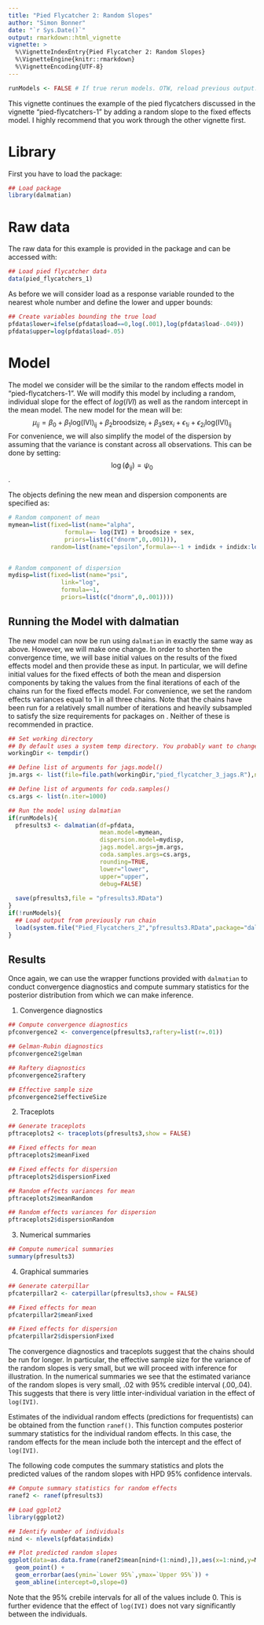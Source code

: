 ```yaml
---
title: "Pied Flycatcher 2: Random Slopes"
author: "Simon Bonner"
date: "`r Sys.Date()`"
output: rmarkdown::html_vignette
vignette: >
  %\VignetteIndexEntry{Pied Flycatcher 2: Random Slopes}
  %\VignetteEngine{knitr::rmarkdown}
  %\VignetteEncoding{UTF-8}
---
```


```r
runModels <- FALSE # If true rerun models. OTW, reload previous output.
```

This vignette continues the example of the pied flycatchers discussed in the vignette "pied-flycatchers-1" by adding a random slope to the fixed effects model. I highly recommend that you work through the other vignette first.

# Library

First you have to load the package:
```r
## Load package
library(dalmatian)
```

# Raw data

The raw data for this example is provided in the package and can be accessed with:
```r
## Load pied flycatcher data
data(pied_flycatchers_1)
```

As before we will consider load as a response variable rounded to the nearest whole number and define the lower and upper bounds:
```r
## Create variables bounding the true load
pfdata$lower=ifelse(pfdata$load==0,log(.001),log(pfdata$load-.049))
pfdata$upper=log(pfdata$load+.05)
```

# Model

The model we consider will be the similar to the random effects model in "pied-flycatchers-1". We will modify this model by including a random, individual slope for the effect of $log(IVI)$ as well as the random intercept in the mean model. The new model for the mean will be:
$$\mu_{ij}=\beta_0 + \beta_1 \mathrm{log(IVI)_{ij}} + \beta_2 \mathrm{broodsize}_i + \beta_3 \mathrm{sex}_i + \epsilon_{1i} + \epsilon_{2i} \mathrm{log(IVI)_{ij}}$$
For convenience, we will also simplify the model of the dispersion by assuming that the variance is constant across all observations. This can be done by setting:
$$\log(\phi_{ij})=\psi_0$$.

The objects defining the new mean and dispersion components are specified as:

```r
# Random component of mean
mymean=list(fixed=list(name="alpha",
                formula=~ log(IVI) + broodsize + sex,
                priors=list(c("dnorm",0,.001))),
            random=list(name="epsilon",formula=~-1 + indidx + indidx:log(IVI)))


# Random component of dispersion
mydisp=list(fixed=list(name="psi",
               link="log",
               formula=~1,
               priors=list(c("dnorm",0,.001))))

```

## Running the Model with dalmatian

The new model can now be run using `dalmatian` in exactly the same way as above. However, we will make one change. In order to shorten the convergence time, we will base initial values on the results of the fixed effects model and then provide these as input. In particular, we will define initial values for the fixed effects of both the mean and dispersion components by taking the values from the final iterations of each of the chains run for the fixed effects model. For convenience, we set the random effects variances equal to 1 in all three chains. Note that the chains have been run for a relatively small number of iterations and heavily subsampled to satisfy the size requirements for packages on \texttt{CRAN}. Neither of these is recommended in practice.


```r
## Set working directory
## By default uses a system temp directory. You probably want to change this.
workingDir <- tempdir()

## Define list of arguments for jags.model()
jm.args <- list(file=file.path(workingDir,"pied_flycatcher_3_jags.R"),n.adapt=1000)

## Define list of arguments for coda.samples()
cs.args <- list(n.iter=1000)

## Run the model using dalmatian
if(runModels){
  pfresults3 <- dalmatian(df=pfdata,
                          mean.model=mymean,
                          dispersion.model=mydisp,
                          jags.model.args=jm.args,
                          coda.samples.args=cs.args,
                          rounding=TRUE,
                          lower="lower",
                          upper="upper",
                          debug=FALSE)
  
  save(pfresults3,file = "pfresults3.RData")
}
if(!runModels){
  ## Load output from previously run chain
  load(system.file("Pied_Flycatchers_2","pfresults3.RData",package="dalmatian"))
}

```

## Results
Once again, we can use the wrapper functions provided with `dalmatian` to conduct convergence diagnostics and compute summary statistics for the posterior distribution from which we can make inference. 

1. Convergence diagnostics
```r
## Compute convergence diagnostics
pfconvergence2 <- convergence(pfresults3,raftery=list(r=.01))

## Gelman-Rubin diagnostics
pfconvergence2$gelman

## Raftery diagnostics
pfconvergence2$raftery

## Effective sample size
pfconvergence2$effectiveSize
```

2. Traceplots
```r
## Generate traceplots
pftraceplots2 <- traceplots(pfresults3,show = FALSE)

## Fixed effects for mean
pftraceplots2$meanFixed

## Fixed effects for dispersion
pftraceplots2$dispersionFixed

## Random effects variances for mean
pftraceplots2$meanRandom

## Random effects variances for dispersion
pftraceplots2$dispersionRandom

```

3. Numerical summaries
```r
## Compute numerical summaries
summary(pfresults3)
```

4. Graphical summaries
```r
## Generate caterpillar
pfcaterpillar2 <- caterpillar(pfresults3,show = FALSE)

## Fixed effects for mean
pfcaterpillar2$meanFixed

## Fixed effects for dispersion
pfcaterpillar2$dispersionFixed
```

The convergence diagnostics and traceplots suggest that the chains should be run for longer. In particular, the effective sample size for the variance of the random slopes is very small, but we will proceed with inference for illustration. In the numerical summaries we see that the estimated variance of the random slopes is very small, .02 with 95% credible interval (.00,.04). This suggests that there is very little inter-individual variation in the effect of `log(IVI)`.

Estimates of the individual random effects (predictions for frequentists) can be obtained from the function `ranef()`. This function computes posterior summary statistics for the individual random effects. In this case, the random effects for the mean include both the intercept and the effect of `log(IVI)`. 

The following code computes the summary statistics and plots the predicted values of the random slopes with HPD 95% confidence intervals. 
```r
## Compute summary statistics for random effects
ranef2 <- ranef(pfresults3)

## Load ggplot2
library(ggplot2)

## Identify number of individuals
nind <- nlevels(pfdata$indidx)

## Plot predicted random slopes
ggplot(data=as.data.frame(ranef2$mean[nind+(1:nind),]),aes(x=1:nind,y=Mean)) + 
  geom_point() + 
  geom_errorbar(aes(ymin=`Lower 95%`,ymax=`Upper 95%`)) +
  geom_abline(intercept=0,slope=0)
```
Note that the 95% crebile intervals for all of the values include 0. This is further evidence that the effect of `log(IVI)` does not vary significantly between the individuals.

